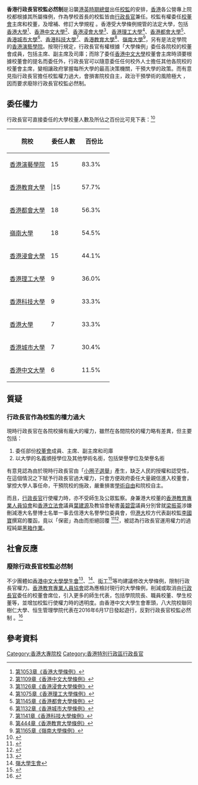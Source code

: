 '''香港行政長官校監必然制'''是沿襲[[英屬香港|港英時期]][[香港總督|總督]]出任[[校監|校監]]的安排，[[香港|香港]]各公營專上院校都根據其所屬條例，作為學校首長的校監皆由[[香港特別行政區行政長官|行政長官]]兼任。校監有權委任[[校董會|校董會]]主席和校董，及增補、修訂大學規程 。香港受大學條例規管的法定大學，包括[[香港大學|香港大學]]<ref>[http://www.legislation.gov.hk/blis_pdf.nsf/6799165D2FEE3FA94825755E0033E532/478F38FF4605488E482575EF00232F3F?OpenDocument&bt=0 第1053章《香港大學條例》]</ref>、[[香港中文大學|香港中文大學]]<ref>[http://www.legislation.gov.hk/blis_pdf.nsf/6799165D2FEE3FA94825755E0033E532/449178AF643136E6482575EF00252A08?OpenDocument&bt=0 第1109章《香港中文大學條例》]</ref>、[[香港浸會大學|香港浸會大學]]<ref>[http://www.legislation.gov.hk/blis_pdf.nsf/6799165D2FEE3FA94825755E0033E532/50F0E93149B15F1D482575EF0025E173?OpenDocument&bt=0 第1126章《香港浸會大學條例》]</ref>、[[香港理工大學|香港理工大學]]<ref>[http://www.legislation.gov.hk/blis_pdf.nsf/6799165D2FEE3FA94825755E0033E532/28A43786178843BC482575EF0023F042?OpenDocument&bt=0 第1075章《香港理工大學條例》]</ref>、[[香港都會大學|香港都會大學]]<ref>[http://www.legislation.gov.hk/blis_pdf.nsf/6799165D2FEE3FA94825755E0033E532/6C0B8F63B2395E10482575EF0026A3A3?OpenDocument&bt=0 第1145章《香港都會大學條例》]</ref>、[[香港城市大學|香港城市大學]]<ref>[http://www.legislation.gov.hk/blis_pdf.nsf/6799165D2FEE3FA94825755E0033E532/1F79F94B3CED314F482575EF0026201F?OpenDocument&bt=0 第1132章《香港城市大學條例》]</ref>、[[香港科技大學|香港科技大學]]<ref>[http://www.legislation.gov.hk/blis_pdf.nsf/6799165D2FEE3FA94825755E0033E532/C43B4C8982DA79F6482575EF00267CA4?OpenDocument&bt=0 第1141章《香港科技大學條例》]</ref>、[[香港教育大學|香港教育大學]]<ref>[http://www.legislation.gov.hk/blis_pdf.nsf/6799165D2FEE3FA94825755E0033E532/E093A0DED627D615482575EF0008793B?OpenDocument&bt=0 第444章《香港教育大學條例》]</ref>、[[嶺南大學_(香港)|嶺南大學]]<ref>[http://www.legislation.gov.hk/blis_pdf.nsf/6799165D2FEE3FA94825755E0033E532/7ECC306E73DED618482575EF002782C2?OpenDocument&bt=0 第1165章《嶺南大學條例》]</ref>，另有是法定學院的[[香港演藝學院|香港演藝學院]]。按現行規定，行政長官有權根據「大學條例」委任各院校的校董會成員，包括主席、副主席及司庫；而除了委任[[香港中文大學|香港中文大學]]校董會主席時須要根據校董會的提名而委任外，行政長官可以隨意委任任何校外人士擔任其他各院校的校董會主席，變相讓政府掌握每所大學的最高決策機關，干預大學的政策。而有意見指行政長官擔任校監權力過大，會損害院校自主，政治干預學術的風險極大 ，因而要求廢除行政長官校監必然制。

==委任權力==
行政長官可直接委任的大學校董人數及所佔之百份比可見下表：<ref>{{cite web |url=https://www.hkptu.org/11770/ |title=修訂大學條例　保障院校自主
|publisher=香港教育專業人員協會 |date=19 April 2015 |website=香港教育專業人員協會 |access-date=29 September 2016}}</ref>
{|class="wikitable sortable" width="40%"
|- style="background:grey; color:black" align="center"
!style="width:40%"|'''院校'''||style="width:30%"|'''委任人數'''||style="width:30%"|'''百份比'''
|-
|[[香港演藝學院|香港演藝學院]]||15||83.3%
|-
|[[香港教育大學|香港教育大學]]|||15||57.7%
|-
|[[香港都會大學|香港都會大學]]||18||56.3%
|-
|[[嶺南大學_(香港)|嶺南大學]]||18||54.5%
|-
|[[香港浸會大學|香港浸會大學]]||15||44.1%
|-
|[[香港理工大學|香港理工大學]]||9||36.0%
|-
|[[香港科技大學|香港科技大學]]||9||33.3%
|-
|[[香港大學|香港大學]]||7||33.3%
|-
|[[香港城市大學|香港城市大學]]||7||30.4%
|-
|[[香港中文大學|香港中文大學]]||6||11.5%
|}

==質疑==
===行政長官作為校監的權力過大===
現時行政長官在各院校擁有龐大的權力，雖然在各間院校的權力略有差異，但主要包括：
#委任部份[[校董會|校董會]]成員、主席、副主席和司庫
#以大學的名義頒授學位及其他學術名銜，包括榮譽學位及榮譽名銜

有意見認為由於現時行政長官由「[[小圈子選舉|小圈子選舉]]」產生，缺乏人民的授權和認受性，在這個情況之下賦予行政長官過大權力，只會方便政府委任大量親信進入校董會，掌控大學人事任命，干預院校的施政，嚴重損害[[學術自由|學術自由]]和院校自主。

而且，[[香港特別行政區行政長官|行政長官]]行使權力時，亦不受師生及公眾監察。身兼港大校董的[[香港教育專業人員協會|香港教育專業人員協會]]和[[香港立法會|香港立法會]]議員[[葉建源|葉建源]]及教協會秘書[[黃碧雲_(學者)|黃碧雲]]議員分別曾就[[梁振英|梁振英]]涉嫌刪減港大名譽博士名單一事去信港大名譽學位委員會，但[[港大|港大]]校方代表副校監[[李國寶|李國寶]]撰寫的覆函，竟以「保密」為由而拒絕回覆 <ref>{{cite web |url=https://www2.hkptu.org/press/2015/150419-01.pdf |title=葉建源議員致香港大學名譽學位委員會之信件及覆函
|publisher=香港教育專業人員協會 |date=19 April 2015 |website=香港教育專業人員協會 |access-date=29 September 2016}}</ref><ref> {{cite web |url=https://www2.hkptu.org/press/2015/150419-02.pdf |title=黃碧雲議員致石禮謙議員之信件及香港大學教務長之覆函
|publisher=香港教育專業人員協會 |date=19 April 2015 |website=香港教育專業人員協會 |access-date=29 September 2016}} </ref>，被認為行政長官運用權力的過程純屬[[黑箱作業|黑箱作業]]。

==社會反應==
===廢除行政長官校監必然制===
不少團體如[[香港中文大學學生會|香港中文大學學生會]]<ref>{{cite news|url=http://news.rthk.hk/rthk/ch/component/k2/1267525-20160620.htm?spTabChangeable=0|title=中大學生會促廢除特首校監必然制|publisher=香港電台|date= 2016-06-20 HKT 18:17| access-date=2016-09-29}}</ref>、<ref>[[嶺大學生會|嶺大學生會]]{{cite web|url=http://www.liberalstudies.hk/?date=2015-10-20|date=2015-10-20|access-date=2016-09-29|title=大學校監|publisher=香港電台「通識網」}}</ref>、[[街工|街工]]<ref>{{cite web|url=http://www.nwsc.org.hk/desktop/content.php?id=387|title=街工施政報告建議2016 (大專教育)|publisher=街工|date=2016-01-13|access-date=2016-09-29}}</ref>等均建議修改大學條例，限制行政長官權力。[[香港教育專業人員協會|香港教育專業人員協會]]認為應檢討現行的大學條例，削減或取消由[[香港特別行政區行政長官|行政長官]]委任的校董會席位，引入更多的師生代表，包括學院院長、職員校董、學生校董等，並增加校監行使權力時的透明度。由香港中文大學生會牽頭，八大院校聯同樹仁大學、恒生管理學院代表在2016年6月17日發起遊行，反對行政長官校監必然制 。<ref>{{cite news|url=http://hk.on.cc/hk/bkn/cnt/news/20160617/bkn-20160617145106747-0617_00822_001.html|title=中大遊行促廢特首校監制　限校董會下周一覆|date=201-06-17 14:51|access-date=2019-09-29|publisher=東網}}</ref>

==參考資料==
{{reflist|2}}

[[Category:香港大專院校|Category:香港大專院校]]
[[Category:香港特別行政區行政長官|Category:香港特別行政區行政長官]]